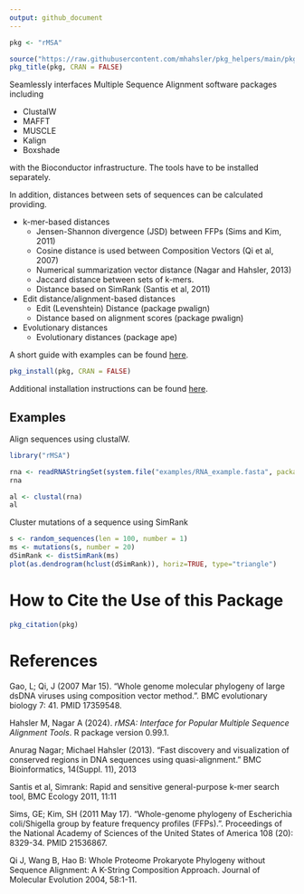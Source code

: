 ```yaml
---
output: github_document
---
```


```r
pkg <- "rMSA"

source("https://raw.githubusercontent.com/mhahsler/pkg_helpers/main/pkg_helpers.R")
pkg_title(pkg, CRAN = FALSE)
```


Seamlessly interfaces Multiple Sequence Alignment software packages including 

* ClustalW
* MAFFT 
* MUSCLE
* Kalign
* Boxshade

with the Bioconductor infrastructure. The tools have to be installed separately.

In addition, distances between sets of sequences can be calculated providing.

* k-mer-based distances
  * Jensen-Shannon divergence (JSD) between FFPs (Sims and Kim, 2011)
  * Cosine distance is used between Composition Vectors (Qi et al, 2007)
  * Numerical summarization vector distance (Nagar and Hahsler, 2013)
  * Jaccard distance between sets of k-mers.
  * Distance based on SimRank (Santis et al, 2011)

* Edit distance/alignment-based distances
    * Edit (Levenshtein) Distance (package pwalign)
    * Distance based on alignment scores (package pwalign)

* Evolutionary distances
    * Evolutionary distances (package ape)

A short guide with examples can be found 
[here](http://github.com/mhahsler/rMSA/raw/master/vignettes_real/rMSA.pdf).

```r
pkg_install(pkg, CRAN = FALSE)
```

Additional installation instructions can be found [here](INSTALL).


## Examples

Align sequences using clustalW.

```r
library("rMSA")

rna <- readRNAStringSet(system.file("examples/RNA_example.fasta", package = "rMSA"))
rna

al <- clustal(rna)
al
```
Cluster mutations of a sequence using SimRank

```r
s <- random_sequences(len = 100, number = 1)
ms <- mutations(s, number = 20)
dSimRank <- distSimRank(ms)
plot(as.dendrogram(hclust(dSimRank)), horiz=TRUE, type="triangle")
```

# How to Cite the Use of this Package

```r
pkg_citation(pkg)
```


# References

Gao, L; Qi, J (2007 Mar 15). "Whole genome molecular phylogeny of large dsDNA viruses using composition vector method.". BMC evolutionary biology 7: 41. PMID 17359548.

Hahsler M, Nagar A (2024). _rMSA: Interface for Popular Multiple Sequence Alignment Tools_. R package version
  0.99.1.

Anurag Nagar; Michael Hahsler (2013). "Fast discovery and visualization of conserved regions in DNA sequences using quasi-alignment." BMC Bioinformatics, 14(Suppl. 11), 2013

Santis et al, Simrank: Rapid and sensitive general-purpose k-mer search tool, BMC Ecology 2011, 11:11

Sims, GE; Kim, SH (2011 May 17). "Whole-genome phylogeny of Escherichia coli/Shigella group by feature frequency profiles (FFPs).". Proceedings of the National Academy of Sciences of the United States of America 108 (20): 8329-34. PMID 21536867.

Qi J, Wang B, Hao B: Whole Proteome Prokaryote Phylogeny without Sequence Alignment: A K-String Composition Approach. Journal of Molecular Evolution 2004, 58:1-11.

